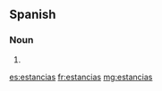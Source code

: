 ==Spanish==

===Noun===
{{head|es|noun form|g=f|g2=p}}

# {{plural of|estancia|lang=es|nocat=1}}

[[es:estancias]]
[[fr:estancias]]
[[mg:estancias]]